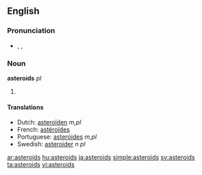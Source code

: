 {{also|Asteroids}}
==English==

===Pronunciation===
* {{enPR|ăs'tə-roidz"}}, {{IPA|/ˈæstəˌroɪdz/}}, {{SAMPA|/"{st@%roIdz/}}

===Noun===
'''asteroids''' ''pl''

# {{plural of| [[asteroid]]}}

====Translations====
* Dutch: [[asteroïden]] ''m,pl''
* French: [[astéroïdes]] {{p}}
* Portuguese: [[asteróides]] ''m,pl''
* Swedish: [[asteroider]] ''n pl''

[[ar:asteroids]]
[[hu:asteroids]]
[[ja:asteroids]]
[[simple:asteroids]]
[[sv:asteroids]]
[[ta:asteroids]]
[[vi:asteroids]]